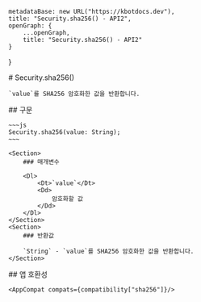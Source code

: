 
    metadataBase: new URL("https://kbotdocs.dev"),
    title: "Security.sha256() - API2",
    openGraph: {
        ...openGraph,
        title: "Security.sha256() - API2"
    }
}

<Section>
    # Security.sha256()

    `value`를 SHA256 암호화한 값을 반환합니다.
</Section>
<Section>
    ## 구문

    ~~~js
    Security.sha256(value: String);
    ~~~

    <Section>
        ### 매개변수

        <Dl>
            <Dt>`value`</Dt>
            <Dd>
                암호화할 값
            </Dd>
        </Dl>
    </Section>
    <Section>
        ### 반환값

        `String` - `value`를 SHA256 암호화한 값을 반환합니다.
    </Section>
</Section>
<Section>
    ## 앱 호환성

    <AppCompat compats={compatibility["sha256"]}/>
</Section>